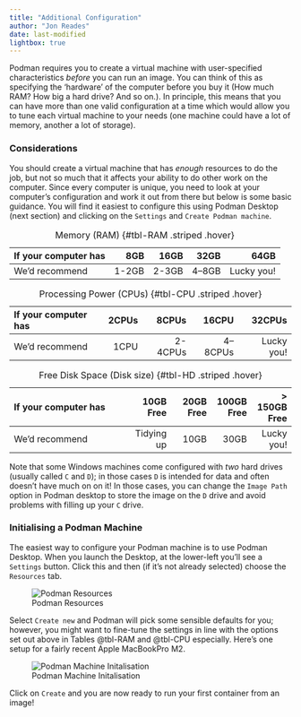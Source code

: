 ```yaml
---
title: "Additional Configuration"
author: "Jon Reades"
date: last-modified
lightbox: true
---
```


Podman requires you to create a virtual machine with user-specified characteristics *before* you can run an image. You can think of this as specifying the 'hardware' of the computer before you buy it (How much RAM? How big a hard drive? And so on.). In principle, this means that you can have more than one valid configuration at a time which would allow you to tune each virtual machine to your needs (one machine could have a lot of memory, another a lot of storage). 

### Considerations

You should create a virtual machine that has *enough* resources to do the job, but not so much that it affects your ability to do other work on the computer. Since every computer is unique, you need to look at your computer's configuration and work it out from there but below is some basic guidance. You will find it easiest to configure this using Podman Desktop (next section) and clicking on the `Settings` and `Create Podman machine`.

| If your computer has |  8GB | 16GB | 32GB | 64GB |
| :-------------- | ----: | ----: | ----: | ----: |
| We'd recommend  | 1-2GB | 2-3GB | 4–8GB | Lucky you! |

: Memory (RAM) {#tbl-RAM .striped .hover}

| If your computer has |  2CPUs | 8CPUs | 16CPU | 32CPUs |
| :-------------- | ----: | ----: | ----: | ----: |
| We'd recommend  | 1CPU | 2-4CPUs | 4–8CPUs | Lucky you! |

: Processing Power (CPUs) {#tbl-CPU .striped .hover}

| If your computer has |  10GB Free | 20GB Free | 100GB Free | > 150GB Free |
| :-------------- | ----: | ----: | ----: | ----: |
| We'd recommend  | Tidying up | 10GB | 30GB | Lucky you! |

: Free Disk Space (Disk size) {#tbl-HD .striped .hover}

Note that some Windows machines come configured with *two* hard drives (usually called `C` and `D`); in those cases `D` is intended for data and often doesn't have much on on it! In those cases, you can change the `Image Path` option in Podman desktop to store the image on the `D` drive and avoid problems with filling up your `C` drive.

### Initialising a Podman Machine

The easiest way to configure your Podman machine is to use Podman Desktop. When you launch the Desktop, at the lower-left you'll see a `Settings` button. Click this and then (if it's not already selected) choose the `Resources` tab.

![Podman Resources](./img/Podman_Settings.png)

Select `Create new` and Podman will pick some sensible defaults for you; however, you might want to fine-tune the settings in line with the options set out above in Tables @tbl-RAM and @tbl-CPU especially. Here's one setup for a fairly recent Apple MacBookPro M2.

![Podman Machine Initalisation](./img/Podman_Machine_init.png)

Click on `Create` and you are now ready to run your first container from an image!

